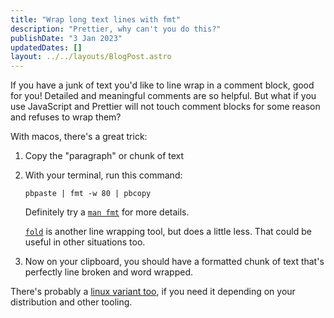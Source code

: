 ```yaml
---
title: "Wrap long text lines with fmt"
description: "Prettier, why can't you do this?"
publishDate: "3 Jan 2023"
updatedDates: []
layout: ../../layouts/BlogPost.astro
---
```


If you have a junk of text you'd like to line wrap in a comment block, good for you! Detailed and meaningful comments are so helpful. But what if you use JavaScript and Prettier will not touch comment blocks for some reason and refuses to wrap them?

With macos, there's a great trick:

1. Copy the "paragraph" or chunk of text
2. With your terminal, run this command:
    
    ```
    pbpaste | fmt -w 80 | pbcopy
    ```

    Definitely try a [`man fmt`](https://linux.die.net/man/1/fmt) for more details.

    [`fold`](https://linux.die.net/man/1/fold) is another line wrapping tool, but does a little less. That could be useful in other situations too.

3. Now on your clipboard, you should have a formatted chunk of text that's perfectly line broken and word wrapped.

There's probably a [linux variant too](https://www.baeldung.com/linux/clipboard), if you need it depending on your distribution and other tooling.